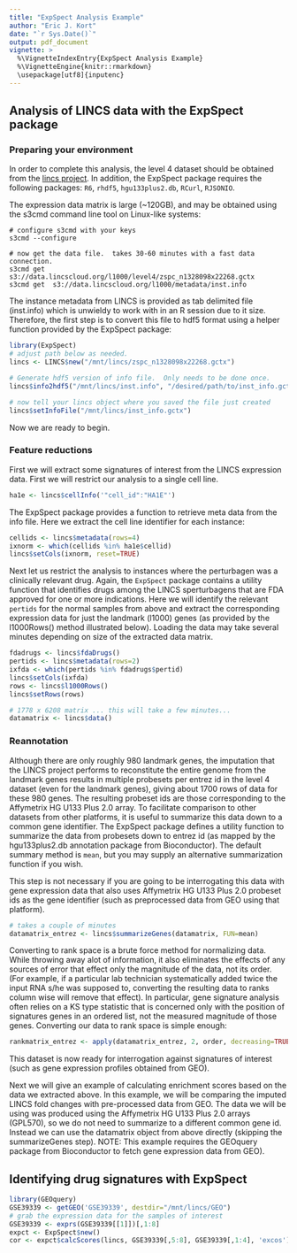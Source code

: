 ```yaml
---
title: "ExpSpect Analysis Example"
author: "Eric J. Kort"
date: "`r Sys.Date()`"
output: pdf_document
vignette: >
  %\VignetteIndexEntry{ExpSpect Analysis Example}
  %\VignetteEngine{knitr::rmarkdown}
  \usepackage[utf8]{inputenc}
---
```

## Analysis of LINCS data with the ExpSpect package

### Preparing your environment

In order to complete this analysis, the level 4 dataset should be obtained from the [lincs project](https://docs.google.com/forms/d/1j6Vb_s4FrDodxoS3IDZsHWoVNrOnKNQbqwbwcW2a208/viewform).  In addition, the ExpSpect package requires the following packages: `R6`, `rhdf5`, `hgu133plus2.db`, `RCurl`, `RJSONIO`.

The expression data matrix is large (~120GB), and may be obtained using the s3cmd command line tool on Linux-like systems:

```
# configure s3cmd with your keys
s3cmd --configure

# now get the data file.  takes 30-60 minutes with a fast data connection.
s3cmd get  s3://data.lincscloud.org/l1000/level4/zspc_n1328098x22268.gctx
s3cmd get  s3://data.lincscloud.org/l1000/metadata/inst.info
```
The instance metadata from LINCS is provided as tab delimited file (inst.info) which is unwieldy to work with in an R session due to it size.  Therefore, the first step is to convert this file to hdf5 format using a helper function provided by the ExpSpect package:

```r
library(ExpSpect)
# adjust path below as needed.
lincs <- LINCS$new("/mnt/lincs/zspc_n1328098x22268.gctx")

# Generate hdf5 version of info file.  Only needs to be done once.
lincs$info2hdf5("/mnt/lincs/inst.info", "/desired/path/to/inst_info.gctx")

# now tell your lincs object where you saved the file just created
lincs$setInfoFile("/mnt/lincs/inst_info.gctx")
```

Now we are ready to begin.

### Feature reductions

First we will extract some signatures of interest from the LINCS expression data.  First we will restrict our analysis to a single cell line.  

```r
ha1e <- lincs$cellInfo('"cell_id":"HA1E"') 

```

The ExpSpect package provides a function to retrieve meta data from the info file. Here we extract the cell line identifier for each instance:

```r
cellids <- lincs$metadata(rows=4) 
ixnorm <- which(cellids %in% ha1e$cellid)
lincs$setCols(ixnorm, reset=TRUE)
```

Next let us restrict the analysis to instances where the perturbagen was a clinically relevant drug.  Again, the `ExpSpect` package contains a utility function that identifies drugs among the LINCS sperturbagens that are FDA approved for one or more indications.  Here we will identify the relevant `pertids` for the normal samples from above and extract the corresponding expression data for just the landmark (l1000) genes (as provided by the l1000Rows() method illustrated below).  Loading the data may take several minutes depending on size of the extracted data matrix.

```r
fdadrugs <- lincs$fdaDrugs()
pertids <- lincs$metadata(rows=2)
ixfda <- which(pertids %in% fdadrugs$pertid)
lincs$setCols(ixfda)
rows <- lincs$l1000Rows()
lincs$setRows(rows)

# 1778 x 6208 matrix ... this will take a few minutes...
datamatrix <- lincs$data()
```

### Reannotation

Although there are only roughly 980 landmark genes, the imputation that the LINCS project performs to reconstitute the entire genome from the landmark genes results in multiple probesets per entrez id in the level 4 dataset (even for the landmark genes), giving about 1700 rows of data for these 980 genes.  The resulting probeset ids are those corresponding to the Affymetrix HG U133 Plus 2.0 array. To facilitate comparison to other datasets from other platforms, it is useful to summarize this data down to a common gene identifier.  The ExpSpect package defines a utility function to summarize the data from probesets down to entrez id (as mapped by the hgu133plus2.db annotation package from Bioconductor).  The default summary method is `mean`, but you may supply an alternative summarization function if you wish.

This step is not necessary if you are going to be interrogating this data with gene expression data that also uses Affymetrix HG U133 Plus 2.0 probeset ids as the gene identifier (such as preprocessed data from GEO using that platform). 

```r
# takes a couple of minutes
datamatrix_entrez <- lincs$summarizeGenes(datamatrix, FUN=mean)
```

Converting to rank space is a brute force method for normalizing data.  While throwing away alot of information, it also eliminates the effects of any sources of error that effect only the magnitude of the data, not its order.  (For example, if a particular lab technician systematically added twice the input RNA s/he was supposed to, converting the resulting data to ranks column wise will remove that effect).  In particular, gene signature analysis often relies on a KS type statistic that is concerned only with the position of signatures genes in an ordered list, not the measured magnitude of those genes.  Converting our data to rank space is simple enough:

```r
rankmatrix_entrez <- apply(datamatrix_entrez, 2, order, decreasing=TRUE)
```

This dataset is now ready for interrogation against signatures of interest (such as gene expression profiles obtained from GEO).  

Next we will give an example of calculating enrichment scores based on the data we extracted above.  In this example, we will be comparing the imputed LINCS fold changes with pre-processed data from GEO.  The data we will be using was produced using the Affymetrix HG U133 Plus 2.0 arrays (GPL570), so we do not need to summarize to a different common gene id.  Instead we can use the datamatrix object from above directly (skipping the summarizeGenes step). NOTE: This example requires the GEOquery package from Bioconductor to fetch gene expression data from GEO).

## Identifying drug signatures with ExpSpect


```r
library(GEOquery)
GSE39339 <- getGEO('GSE39339', destdir="/mnt/lincs/GEO")
# grab the expression data for the samples of interest
GSE39339 <- exprs(GSE39339[[1]])[,1:8]
expct <- ExpSpect$new()
cor <- expct$calcScores(lincs, GSE39339[,5:8], GSE39339[,1:4], 'excos')

```
